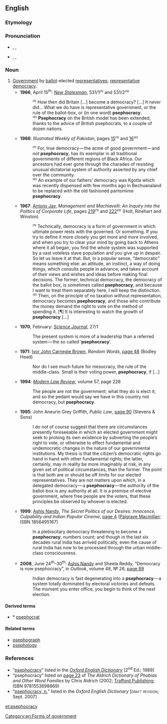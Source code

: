 ==English==

===Etymology===
{{confix|pseph|-o-|cracy}}

===Pronunciation===
* {{a|RP}} {{enPR|psĭfŏʹkrəsi|psēfŏʹkrəsi|psĕfŏʹkrəsi}}, {{IPA|/psɪˈfɒkɹəsi/|/psiːˈfɒkɹəsi/|/psɛˈfɒkɹəsi/}}, {{X-SAMPA|/psI"fQkr\@si/|/psi:"fQkr\@si/|/psE"fQkr\@si/}}
* {{a|US}} {{enPR|psēfŏʹkrəsi}}, {{IPA|/psiˈfɑkɻəsi/}}, {{X-SAMPA|/psi"fAkr\`@si/}}

===Noun===
{{en-noun|-|psephocracies}}

# [[government|Government]] by [[ballot]]-elected [[representative]]s; [[representative democracy]]. {{non-gloss definition|Often contrasted with [[democracy]], with which it is unfavourably compared for its lack of [[demotic]] participation in the political [[process]] outside of [[election]]s.}}
#* '''1966''', April 15<sup>th</sup>: ''[[w:New Statesman|New Statesman]]'', 531/1⁽¹⁾<!-- ? --> and 531/2⁽²⁾<!-- ? -->
#*: ⁽¹⁾ How then did Britain […] become a democracy? […] It never did… What we do have is representative government, or the rule of the ballot-box, or (in one word) '''psephocracy'''.
#*: ⁽²⁾ '''Psephocracy''' on the British model has been extended, thanks to the advice of British psephocrats, to a couple of dozen nations.
#* '''1966''': ''Illustrated Weekly of Pakistan'', pages <span class="plainlinks">[http://books.google.co.uk/books?lr=&ei=BwqJS_D_DpbqyASqyPXtDQ&cd=10&num=100&as_brr=0&id=D-ANAQAAIAAJ&dq=%22psephocracy%22&q=%22psephocracy+has+its+exemplar%22 15]⁽¹⁾ and [http://books.google.co.uk/books?lr=&ei=BwqJS_D_DpbqyASqyPXtDQ&cd=10&num=100&as_brr=0&id=D-ANAQAAIAAJ&dq=%22psephocracy%22&q=%22pantomime+psephocracy%22 16]</span>⁽²⁾
#*: ⁽¹⁾ For, true democracy — the acme of good government — and ''not'' '''psephocracy''', has its exemplar in all traditional governments of different regions of Black Africa. Our ancestors had ever gone through the charades of resisting unusual dictatorial system<!-- [sic] --> of authority asserted by any chief over the community.
#*: ⁽²⁾ An example of our fathers’ democracy was Kgotla which was recently dispensed with few<!-- [sic] --> months ago in Bechuanaland to be replaced with the old fashioned pantomime '''psephocracy'''.
#* '''1967''': [[w:Antony Jay|Antony Jay]], ''Management and Machiavelli: An Inquiry into the Politics of Corporate Life'', pages <span class="plainlinks">[http://books.google.co.uk/books?lr=&ei=BwqJS_D_DpbqyASqyPXtDQ&cd=1&num=100&as_brr=0&id=2_FAAAAAIAAJ&dq=%22psephocracy%22&q=%22called+psephocracy%22 219]⁽¹⁾ and [http://books.google.co.uk/books?lr=&ei=BwqJS_D_DpbqyASqyPXtDQ&cd=1&num=100&as_brr=0&id=2_FAAAAAIAAJ&dq=%22psephocracy%22&q=%22democracy+becomes+psephocracy%22+%22growth+of+psephocracy%22 222]⁽²⁾</span> (Holt, Rinehart and Winston)
#*: ⁽¹⁾ Technically, democracy is a form of government in which ultimate power rests with the governed. Or something. If you try to define it more closely you get more and more involved, and when you try to clear your mind by going back to Athens where it all began, you find the whole system was supported by a vast voteless slave population and you give up in despair. So let us leave it at that. But, in a popular sense, “democratic” means something else: an attitude, an instinct, a way of doing things, which consults people in advance, and takes account of their views and wishes and ideas before making final decisions. The former, technical democracy, the democracy of the ballot box, is sometimes called '''psephocracy''', and because I want to treat them separately here, I will keep the distinction.
#*: ⁽²⁾ Then, on the principle of no taxation without representation, democracy becomes '''psephocracy''', and those who contribute the money demand the right to vote on the method of spending it. [¶] It is interesting to watch the growth of '''psephocracy''' […]
#* '''1970''', February: ''<span class="plainlinks">[http://catalogue.nla.gov.au/Record/2298705 Science Journal]</span>'', 27/1<!-- ? -->
#*: The present system<!-- (of government) --> is more of a leadership than a referred system — the so called ‘'''psephocracy'''’.
#* '''1971''': [[w:Ivor Brown|Ivor John Carnegie Brown]], ''Random Words'', <span class="plainlinks">[http://books.google.co.uk/books?id=YD8oAAAAMAAJ&q=%22psephocracy%22&dq=%22psephocracy%22&lr=&num=100&as_brr=0&ei=BwqJS_D_DpbqyASqyPXtDQ&cd=9 page 48]</span> (Bodley Head)
#*: Nor do I see much future for mesocracy, the rule of the middle-class. Small is their voting power, '''psephocracy''', if […]
#* '''1994''': ''[[w:Modern Law Review|Modern Law Review]]'', volume 57, page 226
#*: The people are not the government; what they do is elect it; and so the pedant would say we have in this country not democracy, but '''psephocracy'''.
#* '''1995''': John Aneurin Grey Griffith, ''Public Law'', <span class="plainlinks">[http://books.google.co.uk/books?id=F8VsAAAAIAAJ&q=%22psephocracy%22&dq=%22psephocracy%22&lr=&num=100&as_brr=0&ei=BwqJS_D_DpbqyASqyPXtDQ&cd=6 page 90]</span> (Stevens & Sons)
#*: I do not of course suggest that there are circumstances presently foreseeable in which an elected government might seek to prolong its own existence by subverting the people’s right to vote, or otherwise to effect fundamental and undemocratic changes in the nature of our governmental institutions. My thesis is that the citizen’s democratic rights go hand in hand with other fundamental rights; the latter, certainly, may in reality be more imaginably at risk, in any given set of political circumstances, than the former. The point is that both are or should be off limits for our elected representatives. They are not matters upon which, in a delegated democracy — a '''psephocracy''' — the authority of the ballot-box is any authority at all. It is a premise of elective government, where free people are the voters, that these principles be observed by whoever is elected.
#* '''1999''': [[w:Ashis Nandy|Ashis Nandy]], ''The Secret Politics of our Desires: Innocence, Culpability and Indian Popular Cinema'', <span class="plainlinks">[http://books.google.co.uk/books?id=5-mFd5pfgNsC&pg=PA4&dq=%22psephocracy%22&lr=&num=100&as_brr=0&ei=BwqJS_D_DpbqyASqyPXtDQ&cd=5#v=onepage&q=%22psephocracy%22&f=false page 4] ([http://www.palgrave-usa.com/catalog/product.aspx?isbn=1856495167 Palgrave Macmillan]</span>; ISBN 1856495167)
#*: In a plebiscitary democracy threatening to become a '''psephocracy''', numbers count; and though in the last six decades rural India has arrived politically, even the cause of rural India has now to be processed through the urban middle-class consciousness.
#* '''2008''', June 24<sup>th</sup>–30<sup>th</sup>: [[w:Ashis Nandy|Ashis Nandy]] and Sheela Reddy, “Democracy is now psephocracy”, in ''Outlook'', volume 48, № 26, <span class="plainlinks">[http://books.google.co.uk/books?id=WTEEAAAAMBAJ&pg=PT24&dq=%22psephocracy%22&lr=&num=100&as_brr=0&ei=BwqJS_D_DpbqyASqyPXtDQ&cd=2#v=onepage&q=%22psephocracy%22&f=false page 89]</span>
#*: Indian democracy is fast degenerating into a '''psephocracy''' — a system totally dominated by electoral victories and defeats. The moment you enter office, you begin to think of the next election.

====Derived terms====
* * [[Citations:psephocrat|psephocrat]] {{qualifier|[[Wiktionary:Criteria for inclusion#Attestation|insufficient attestation]]}}<!-- listed in the OED: http://dictionary.oed.com/cgi/entry/30008280 -->

====Related terms====
* [[psephograph]] {{qualifier|rare}}
* [[psephology]]

===References===
* “<span class="plainlinks">[http://ed2.oed.com/cgi/display/00191402 psephocracy]</span>” listed in the ''[[w:Oxford English Dictionary|Oxford English Dictionary]]'' [2<sup>nd</sup> Ed.; 1989]
* “psephocracy” listed on <span class="plainlinks">[http://books.google.co.uk/books?id=JKuyXm1h-zoC&pg=PA23&dq=%22psephocracy+voting%3B+a+constitution+determined+by+voting%22&lr=&num=100&as_brr=0&ei=JEmJS_CGOZ28M_3QxPgO&cd=1#v=onepage&q=%22psephocracy%20voting%3B%20a%20constitution%20determined%20by%20voting%22&f=false page 23] of ''The Aldrich Dictionary of Phobias and Other Word Families'' by Chris Aldrich (2002; [http://www.trafford.com/Bookstore/BookDetail.aspx?Book=177281 Trafford Publishing]</span>; ISBN 9781553698869)
* “<span class="plainlinks">[http://dictionary.oed.com/cgi/entry/50191398 psephocracy, ''n.'']</span>” listed in the ''Oxford English Dictionary'' [<span style="font-variant:small-caps">draft revision</span>; Sept. 2007]

[[Category:en:Forms of government]]

[[et:psephocracy]]